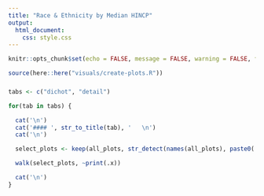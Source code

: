 ```yaml
---
title: "Race & Ethnicity by Median HINCP"
output: 
  html_document:
    css: style.css
---
```


```r
knitr::opts_chunk$set(echo = FALSE, message = FALSE, warning = FALSE, fig.width = 8, fig.height = 8)

source(here::here("visuals/create-plots.R"))
```

### {.tabset} 

```r

tabs <- c("dichot", "detail")

for(tab in tabs) {

  cat('\n')
  cat('#### ', str_to_title(tab), '   \n')
  cat('\n')

  select_plots <- keep(all_plots, str_detect(names(all_plots), paste0('^', tab, '.*')))

  walk(select_plots, ~print(.x))

  cat('\n')
}

```

